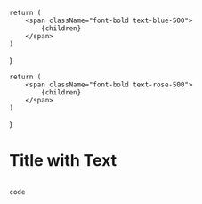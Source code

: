     return (
        <span className="font-bold text-blue-500">
            {children}
        </span>
    )
}

    return (
        <span className="font-bold text-rose-500">
            {children}
        </span>
    )
}

<div style={{fontFamily:"Ubuntu"}}>

<h1 className="max-w-sm mx-auto mt-4 text-3xl font-medium text-center dark:nx-text-white text-slate-900">Title with <Bold>Text</Bold></h1>

```go {13}

code

```


<div className="flex justify-center items-center space-x-10 pt-3">
    <FPIcon className="w-8 h-8 text-blue-600" />
    <Github className="w-8 h-8 text-black dark:nx-text-white" />
    <Youtube className="w-10 h-10 fill-[#f00]" />
    <Discord className="w-10 h-10 fill-[#5865F2]" />
</div>

</div>